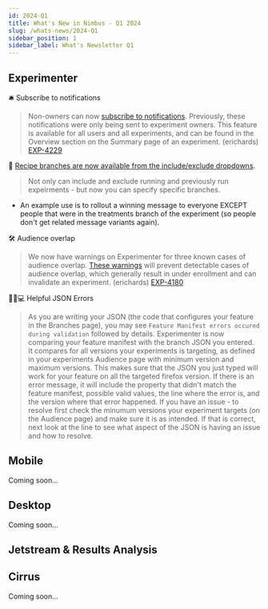 ```yaml
---
id: 2024-Q1
title: What's New in Nimbus - Q1 2024
slug: /whats-news/2024-Q1
sidebar_position: 1
sidebar_label: What's Newsletter Q1
---
```


## Experimenter

🛎️ Subscribe to notifications

   > Non-owners can now [subscribe to notifications](/notifications). Previously, these notifications were only being sent to experiment owners. This feature is available for all users and all experiments, and can be found in the Overview section on the Summary page of an experiment. (erichards) [EXP-4229](https://mozilla-hub.atlassian.net/browse/EXP-4229)


🙌 [Recipe branches are now available from the include/exclude dropdowns](https://mozilla-hub.atlassian.net/browse/EXP-4187).  
   > Not only can include and exclude running and previously run expeirments - but now you can specify specific branches.  
- An example use is to rollout a winning message to everyone EXCEPT people that were in the treatments branch of the experiment (so people don't get related message variants again).

🛠️ Audience overlap

   > We now have warnings on Experimenter for three known cases of audience overlap. [These warnings](/faq/warnings) will prevent detectable cases of audience overlap, which generally result in under enrollment and can invalidate an experiment. (erichards) [EXP-4180](https://mozilla-hub.atlassian.net/browse/EXP-4180)

🤖🍏💻  Helpful JSON Errors

   > As you are writing your JSON (the code that configures your feature in the Branches page), you may see ```Feature Manifest errors occured during validation``` followed by details.   Experimenter is now comparing your feature manifest with the branch JSON you entered.  It compares for all versions your experiments is targeting, as defined in your experiments Audience page with minimum version and maximum versions.  This makes sure that the JSON you just typed will work for your feature on all the targeted firefox version.   If there is an error message, it will include the property that didn't match the feature manifest, possible valid values, the line where the error is, and the version where that error happened.  If you have an issue - to resolve first check the minumum versions your experiment targets (on the Audience page) and make sure it is as intended.  If that is correct, next look at the line to see what aspect of the JSON is having an issue and how to resolve.  

## Mobile 

Coming soon...

## Desktop

Coming soon...

## Jetstream & Results Analysis



## Cirrus

Coming soon...
